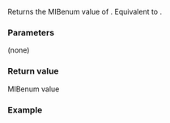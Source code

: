 {{cpp/text/text_encoding/title|mib}}
{{cpp/text/text_encoding/navbar}}
{{ddcl|since=c++26|
constexpr id mib() const noexcept;
}}

Returns the MIBenum value of {{c|*this}}. Equivalent to {{box|{{c/core|return}}{{nbspt|1}}{{rlpsi|/#mib_}}{{c/core|;}}}}.

===Parameters===
(none)

===Return value===
MIBenum value {{rlpsi|/#mib_}}

===Example===
{{example}}

{{langlinks|es|ja|ru|zh}}